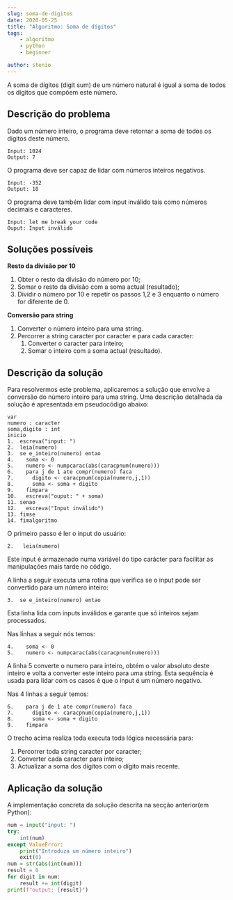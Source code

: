 ```yaml
---
slug: soma-de-digitos
date: 2020-05-25
title: "Algoritmo: Soma de dígitos"
tags: 
    - algoritmo
    - python
    - beginner

author: stenio
---
```


A soma de dígitos (digit sum) de um número natural é igual a soma de todos os dígitos que compõem este número. 

## Descrição do problema

Dado um número inteiro, o programa deve retornar a soma de todos os digitos deste número. 
```
Input: 1024
Output: 7
```
O programa deve ser capaz de lidar com números inteiros negativos.
```
Input: -352
Output: 10
```
O programa deve também lidar com input inválido tais como números decimais e caracteres.
```
Input: let me break your code
Ouput: Input inválido

```
## Soluções possíveis

**Resto da divisão por 10**
1. Obter o resto da divisão do número por 10;
2. Somar o resto da divisão com a soma actual (resultado);
3. Dividir o número por 10 e repetir os passos 1,2 e 3 enquanto o número for diferente de 0.

**Conversão para string**
1. Converter o número inteiro para uma string. 
2. Percorrer a string caracter por caracter e para cada caracter:
    1. Converter o caracter para inteiro;
    2. Somar o inteiro com a soma actual (resultado).
    

## Descrição da solução
Para resolvermos este problema, aplicaremos a solução que envolve a conversão do número inteiro para uma string. Uma descrição detalhada da solução é apresentada em pseudocódigo abaixo:

```
var
numero : caracter
soma,digito : int
inicio
1.  escreva("input: ")
2.  leia(numero)
3.  se e_inteiro(numero) entao
4.    soma <- 0
5.    numero <- numpcarac(abs(caracpnum(numero)))
6.    para j de 1 ate compr(numero) faca    
7.    	digito <- caracpnum(copia(numero,j,1))
8.  	soma <- soma + digito
9.    fimpara
10.   escreva("ouput: " + soma)
11. senao
12.   escreva("Input inválido")  
13. fimse
14. fimalgoritmo
```

O primeiro passo é ler o input do usuário:
```
2.   leia(numero)
```
Este input é armazenado numa variável do tipo carácter para facilitar as manipulações mais tarde no código.

A linha a seguir executa uma rotina que verifica se o input pode ser convertido para um número inteiro:
```
3.  se e_inteiro(numero) entao 
```
Esta linha lida com inputs inválidos e garante que só inteiros sejam processados.

Nas linhas a seguir nós temos:
```
4.    soma <- 0
5.    numero <- numpcarac(abs(caracpnum(numero)))
```
A linha 5 converte o numero para inteiro, obtém o valor absoluto deste inteiro e volta a converter este inteiro para uma string. Esta sequência é usada para lidar com os casos é que o input é um número negativo.

Nas 4 linhas a seguir temos:
```
6.    para j de 1 ate compr(numero) faca    
7.    	digito <- caracpnum(copia(numero,j,1))
8.  	soma <- soma + digito
9.    fimpara
```
O trecho acima realiza toda executa toda lógica necessária para:
1. Percorrer toda string caracter por caracter;
2. Converter cada caracter para inteiro;
3. Actualizar a soma dos dígitos com o dígito mais recente.


## Aplicação da solução
A implementação concreta da solução descrita na secção anterior(em Python):
```python
num = input("input: ")
try:
    int(num)
except ValueError:
    print("Introduza um número inteiro")
    exit(0)
num = str(abs(int(num)))
result = 0
for digit in num:
    result += int(digit)
print(f"output: {result}")
````
